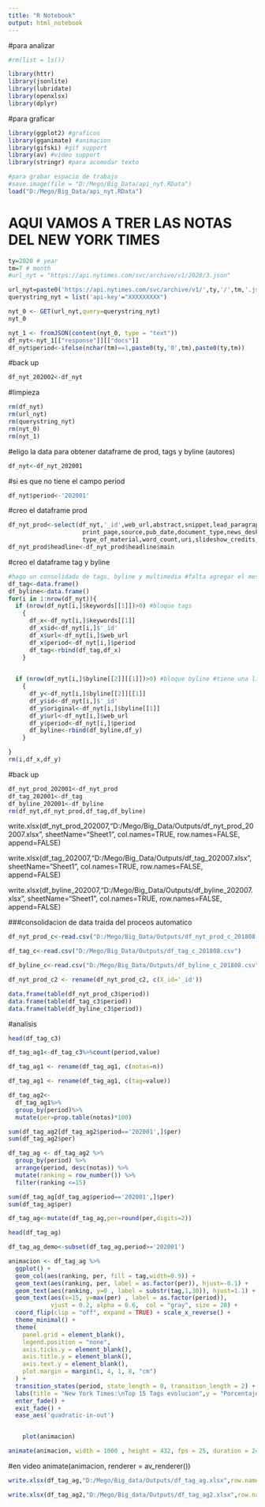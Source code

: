 ```yaml
---
title: "R Notebook"
output: html_notebook
---
```


#para analizar
```r
#rm(list = ls())

library(httr)
library(jsonlite)
library(lubridate)
library(openxlsx)
library(dplyr)
```

#para graficar
```r
library(ggplot2) #graficos
library(gganimate) #animacion
library(gifski) #gif support
library(av) #video support
library(stringr) #para acomodar texto
```


```r
#para grabar espacio de trabajo
#save.image(file = "D:/Mego/Big_Data/api_nyt.RData")
load("D:/Mego/Big_Data/api_nyt.RData")
```


# AQUI VAMOS A TRER LAS NOTAS DEL NEW YORK TIMES

```r
ty=2020 # year
tm=7 # month
#url_nyt = "https://api.nytimes.com/svc/archive/v1/2020/3.json"

url_nyt=paste0('https://api.nytimes.com/svc/archive/v1/',ty,'/',tm,'.json')
querystring_nyt = list('api-key'="XXXXXXXXX")
```


```r
nyt_0 <- GET(url_nyt,query=querystring_nyt)
nyt_0
```

```r
nyt_1 <- fromJSON(content(nyt_0, type = "text"))
df_nyt<-nyt_1[["response"]][["docs"]]
df_nyt$period<-ifelse(nchar(tm)==1,paste0(ty,'0',tm),paste0(ty,tm))
```

#back up
```r
df_nyt_202002<-df_nyt
```

#limpieza
```r
rm(df_nyt)
rm(url_nyt)
rm(querystring_nyt)
rm(nyt_0)
rm(nyt_1)
```

#eligo la data para obtener dataframe de prod, tags y byline (autores)
```r
df_nyt<-df_nyt_202001
```

#si es que no tiene el campo period
```r
df_nyt$period<-'202001'
```

#creo el dataframe prod
```r
df_nyt_prod<-select(df_nyt,'_id',web_url,abstract,snippet,lead_paragraph,print_section,
                     print_page,source,pub_date,document_type,news_desk,section_name,subsection_name,
                     type_of_material,word_count,uri,slideshow_credits,period)
df_nyt_prod$headline<-df_nyt_prod$headline$main
```

#creo el dataframe tag y byline
```r
#hago un consolidado de tags, byline y multimedia #falta agregar el mes para correr todo el loop
df_tag<-data.frame()
df_byline<-data.frame()
for(i in 1:nrow(df_nyt)){
  if (nrow(df_nyt[i,]$keywords[[1]])>0) #bloque tags
    {
      df_x<-df_nyt[i,]$keywords[[1]]
      df_x$id<-df_nyt[i,]$'_id'
      df_x$url<-df_nyt[i,]$web_url
      df_x$period<-df_nyt[i,]$period
      df_tag<-rbind(df_tag,df_x)
    }

  
  if (nrow(df_nyt[i,]$byline[[2]][[1]])>0) #bloque byline #tiene una lista dentro de otra lista
    {
      df_y<-df_nyt[i,]$byline[[2]][[1]]
      df_y$id<-df_nyt[i,]$'_id'
      df_y$original<-df_nyt[i,]$byline[[1]]
      df_y$url<-df_nyt[i,]$web_url
      df_y$period<-df_nyt[i,]$period
      df_byline<-rbind(df_byline,df_y)
    }

}
rm(i,df_x,df_y)
```


#back up
```r
df_nyt_prod_202001<-df_nyt_prod
df_tag_202001<-df_tag
df_byline_202001<-df_byline
rm(df_nyt,df_nyt_prod,df_tag,df_byline)
```


write.xlsx(df_nyt_prod_202007,"D:/Mego/Big_Data/Outputs/df_nyt_prod_202007.xlsx", sheetName="Sheet1", 
  col.names=TRUE, row.names=FALSE, append=FALSE)

write.xlsx(df_tag_202007,"D:/Mego/Big_Data/Outputs/df_tag_202007.xlsx", sheetName="Sheet1", 
  col.names=TRUE, row.names=FALSE, append=FALSE)

write.xlsx(df_byline_202007,"D:/Mego/Big_Data/Outputs/df_byline_202007.xlsx", sheetName="Sheet1", 
  col.names=TRUE, row.names=FALSE, append=FALSE)



###consolidacion de data traida del proceos automatico

```r
df_nyt_prod_c<-read.csv("D:/Mego/Big_Data/Outputs/df_nyt_prod_c_201808.csv")
```

```r
df_tag_c<-read.csv("D:/Mego/Big_Data/Outputs/df_tag_c_201808.csv")
```

```r
df_byline_c<-read.csv("D:/Mego/Big_Data/Outputs/df_byline_c_201808.csv")
```


```r
df_nyt_prod_c2 <- rename(df_nyt_prod_c2, c(X_id='_id'))
```


```r
data.frame(table(df_nyt_prod_c3$period))
data.frame(table(df_tag_c3$period))
data.frame(table(df_byline_c3$period))
```


#analisis

```r
head(df_tag_c3)
```

```r
df_tag_ag1<-df_tag_c3%>%count(period,value)
```


```r
df_tag_ag1 <- rename(df_tag_ag1, c(notas=n))
```

```r
df_tag_ag1 <- rename(df_tag_ag1, c(tag=value))
```



```r
df_tag_ag2<-
  df_tag_ag1%>%
  group_by(period)%>%
  mutate(per=prop.table(notas)*100)
```

```r
sum(df_tag_ag2[df_tag_ag2$period=='202001',]$per)
sum(df_tag_ag2$per)
```

```r
df_tag_ag <- df_tag_ag2 %>%
  group_by(period) %>%
  arrange(period, desc(notas)) %>%
  mutate(ranking = row_number()) %>%
  filter(ranking <=15)
```


```r
sum(df_tag_ag[df_tag_ag$period=='202001',]$per)
sum(df_tag_ag$per)
```
```r
df_tag_ag<-mutate(df_tag_ag,per=round(per,digits=2))
```


```r
head(df_tag_ag)
```

```r
df_tag_ag_demo<-subset(df_tag_ag,period>='202001')
```


```r
animacion <- df_tag_ag %>%
  ggplot() +
  geom_col(aes(ranking, per, fill = tag,width=0.9)) +
  geom_text(aes(ranking, per, label = as.factor(per)), hjust=-0.1) +
  geom_text(aes(ranking, y=0 , label = substr(tag,1,30)), hjust=1.1) +
  geom_text(aes(x=15, y=max(per) , label = as.factor(period)),
            vjust = 0.2, alpha = 0.6,  col = "gray", size = 20) +
  coord_flip(clip = "off", expand = TRUE) + scale_x_reverse() +
  theme_minimal() + 
  theme(
    panel.grid = element_blank(), 
    legend.position = "none",
    axis.ticks.y = element_blank(),
    axis.title.y = element_blank(),
    axis.text.y = element_blank(),
    plot.margin = margin(1, 4, 1, 8, "cm")
  ) +
  transition_states(period, state_length = 0, transition_length = 2) +
  labs(title = "New York Times:\nTop 15 Tags evolucion",y = "Porcentaje de uso de tag")+
  enter_fade() +
  exit_fade() + 
  ease_aes('quadratic-in-out')


    plot(animacion)
```

```r
animate(animacion, width = 1000 , height = 432, fps = 25, duration = 244, rewind = FALSE)
```

#en video
animate(animacion, renderer = av_renderer())

```r
write.xlsx(df_tag_ag,"D:/Mego/Big_data/Outputs/df_tag_ag.xlsx",row.names=FALSE)
```


```r
write.xlsx(df_tag_ag2,"D:/Mego/Big_data/Outputs/df_tag_ag2.xlsx",row.names=FALSE)
```

